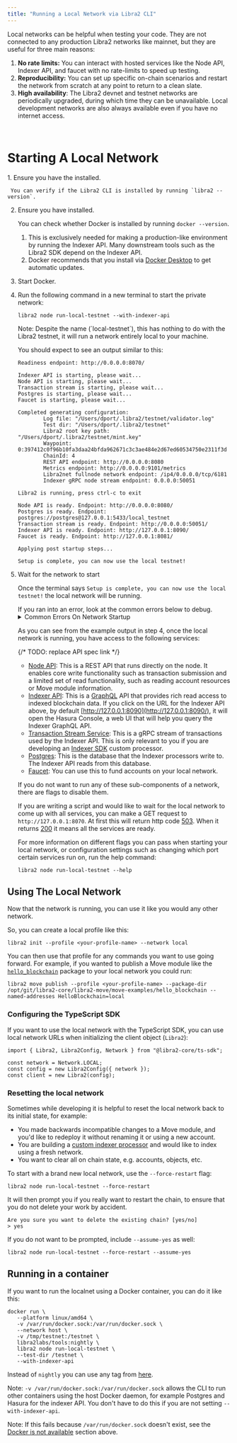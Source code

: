 ```yaml
---
title: "Running a Local Network via Libra2 CLI"
---
```



Local networks can be helpful when testing your code. They are not connected to any production Libra2 networks like mainnet, but they are useful for three main reasons:

1. **No rate limits:** You can interact with hosted services like the Node API, Indexer API, and faucet with no rate-limits to speed up testing.
2. **Reproducibility:** You can set up specific on-chain scenarios and restart the network from scratch at any point to return to a clean slate.
3. **High availability**: The Libra2 devnet and testnet networks are periodically upgraded, during which time they can be unavailable. Local development networks are also always available even if you have no internet access.

<br />

# Starting A Local Network

<Steps>
  1. Ensure you have the  installed.

     You can verify if the Libra2 CLI is installed by running `libra2 --version`.

  2. Ensure you have  installed.

     You can check whether Docker is installed by running `docker --version`.

     1. This is exclusively needed for making a production-like environment by running the Indexer API. Many downstream tools such as the Libra2 SDK depend on the Indexer API.
     2. Docker recommends that you install via [Docker Desktop](https://www.docker.com/products/docker-desktop/) to get automatic updates.

  3. Start Docker.

  4. Run the following command in a new terminal to start the private network:

     ```shellscript filename="Terminal"
     libra2 node run-local-testnet --with-indexer-api
     ```

     <Aside type="caution">
       Note: Despite the name (`local-testnet`), this has nothing to do with the Libra2 testnet, it will run a network entirely local to your machine.
     </Aside>

     You should expect to see an output similar to this:

     ```shellscript filename="Terminal"
     Readiness endpoint: http://0.0.0.0:8070/

     Indexer API is starting, please wait...
     Node API is starting, please wait...
     Transaction stream is starting, please wait...
     Postgres is starting, please wait...
     Faucet is starting, please wait...

     Completed generating configuration:
             Log file: "/Users/dport/.libra2/testnet/validator.log"
             Test dir: "/Users/dport/.libra2/testnet"
             Libra2 root key path: "/Users/dport/.libra2/testnet/mint.key"
             Waypoint: 0:397412c0f96b10fa3daa24bfda962671c3c3ae484e2d67ed60534750e2311f3d
             ChainId: 4
             REST API endpoint: http://0.0.0.0:8080
             Metrics endpoint: http://0.0.0.0:9101/metrics
             Libra2net fullnode network endpoint: /ip4/0.0.0.0/tcp/6181
             Indexer gRPC node stream endpoint: 0.0.0.0:50051

     Libra2 is running, press ctrl-c to exit

     Node API is ready. Endpoint: http://0.0.0.0:8080/
     Postgres is ready. Endpoint: postgres://postgres@127.0.0.1:5433/local_testnet
     Transaction stream is ready. Endpoint: http://0.0.0.0:50051/
     Indexer API is ready. Endpoint: http://127.0.0.1:8090/
     Faucet is ready. Endpoint: http://127.0.0.1:8081/

     Applying post startup steps...

     Setup is complete, you can now use the local testnet!
     ```

  5. Wait for the network to start

     Once the terminal says `Setup is complete, you can now use the local testnet!` the local network will be running.

     <Aside type="caution">
       If you ran into an error, look at the common errors below to debug.
     </Aside>

     <details>
       <summary>Common Errors On Network Startup</summary>

       ### Address Already In Use

       ```shellscript filename="Terminal"
       panicked at 'error binding to 0.0.0.0:8080: error creating server listener: Address already in use (os error 48)'
       ```

       This means one of the ports needed by the local network is already in use by another process.

       To fix this on Unix systems, you can:

       1. Identify the name and PID of the process by running `lsof -i :8080`.
       2. Run `kill <pid>` once you know the PID to free up that port.

       ### Too many open files error

       ```shellscript filename="Terminal"
       panicked at crates/libra2/src/node/local_testnet/logging.rs:64:10:
       called \`Result::unwrap()\` on an \`Err\` value: Os { code: 24, kind: Uncategorized, message: \"Too many open files\" }
       ```

       This means there were too many open files on your system. On many Unix systems you can increase the maximum number of open files by adding something like this to your `.zshrc`:

       ```shellscript filename="Terminal"
       ulimit -n 1048576
       ```

       ### Docker is not available

       ```shellscript filename="Terminal"
       Unexpected error: Failed to apply pre-run steps for Postgres: Docker is not available, confirm it is installed and running. On Linux you may need to use sudo
       ```

       To debug this, try the below fixes:

       1. Make sure you have docker installed by running `docker --version`.
       2. Ensure the Docker daemon is running by running `docker info` (if this errors saying `Cannot connect to the Docker daemon` Docker is NOT running)
       3. Make sure the socket for connecting to Docker is present on your machine in the default location. For example, on Unix systems `/var/run/docker.sock` should exist.
          1. If that file does not exist, open Docker Desktop and enable `Settings -> Advanced -> Allow the default Docker socket to be used.`
          2. Or, you can find where the Docker socket is by running `docker context inspect | grep Host`, then symlink that location to the default location by running `sudo ln -s /Users/dport/.docker/run/docker.sock /var/run/docker.sock`
     </details>

     As you can see from the example output in step 4, once the local network is running, you have access to the following services:

     {/* TODO: replace API spec link */}

     - [Node API](/network/nodes/libra2-api-spec): This is a REST API that runs directly on the node. It enables core write functionality such as transaction submission and a limited set of read functionality, such as reading account resources or Move module information.
     - [Indexer API](/build/indexer/indexer-api): This is a [GraphQL](https://graphql.org/) API that provides rich read access to indexed blockchain data. If you click on the URL for the Indexer API above, by default [http://127.0.0.1:8090](http://127.0.0.1:8090/), it will open the Hasura Console, a web UI that will help you query the Indexer GraphQL API.
     - [Transaction Stream Service](/build/indexer/txn-stream): This is a gRPC stream of transactions used by the Indexer API. This is only relevant to you if you are developing an [Indexer SDK](/build/indexer/indexer-sdk) custom processor.
     - [Postgres](https://www.postgresql.org/): This is the database that the Indexer processors write to. The Indexer API reads from this database.
     - [Faucet](/build/apis/faucet-api): You can use this to fund accounts on your local network.

     If you do not want to run any of these sub-components of a network, there are flags to disable them.

     If you are writing a script and would like to wait for the local network to come up with all services, you can make a GET request to `http://127.0.0.1:8070`. At first this will return http code [503](https://developer.mozilla.org/en-US/docs/Web/HTTP/Status/503). When it returns [200](https://developer.mozilla.org/en-US/docs/Web/HTTP/Status/200) it means all the services are ready.

     For more information on different flags you can pass when starting your local network, or configuration settings such as changing which port certain services run on, run the help command:

     ```shellscript filename="Terminal"
     libra2 node run-local-testnet --help
     ```
</Steps>

## Using The Local Network

Now that the network is running, you can use it like you would any other network.

So, you can create a local profile like this:

```shellscript filename="Terminal"
libra2 init --profile <your-profile-name> --network local
```

You can then use that profile for any commands you want to use going forward. For example, if you wanted to publish a Move module like the [`hello_blockchain`](https://github.com/libra2org/libra2-core/tree/main/libra2-move/move-examples/hello_blockchain) package to your local network you could run:

```shellscript filename="Terminal"
libra2 move publish --profile <your-profile-name> --package-dir /opt/git/libra2-core/libra2-move/move-examples/hello_blockchain --named-addresses HelloBlockchain=local
```

### Configuring the TypeScript SDK

If you want to use the local network with the TypeScript SDK, you can use local network URLs when initializing the client object (`Libra2`):

```tsx
import { Libra2, Libra2Config, Network } from "@libra2-core/ts-sdk";

const network = Network.LOCAL;
const config = new Libra2Config({ network });
const client = new Libra2(config);
```

### Resetting the local network

Sometimes while developing it is helpful to reset the local network back to its initial state, for example:

- You made backwards incompatible changes to a Move module, and you'd like to redeploy it without renaming it or using a new account.
- You are building a [custom indexer processor](/build/indexer) and would like to index using a fresh network.
- You want to clear all on chain state, e.g. accounts, objects, etc.

To start with a brand new local network, use the `--force-restart` flag:

```shellscript filename="Terminal"
libra2 node run-local-testnet --force-restart
```

It will then prompt you if you really want to restart the chain, to ensure that you do not delete your work by accident.

```shellscript filename="Terminal"
Are you sure you want to delete the existing chain? [yes/no]
> yes
```

If you do not want to be prompted, include `--assume-yes` as well:

```shellscript filename="Terminal"
libra2 node run-local-testnet --force-restart --assume-yes
```

## Running in a container

If you want to run the localnet using a Docker container, you can do it like this:

```shellscript
docker run \
   --platform linux/amd64 \
   -v /var/run/docker.sock:/var/run/docker.sock \
   --network host \
   -v /tmp/testnet:/testnet \
   libra2labs/tools:nightly \
   libra2 node run-local-testnet \
   --test-dir /testnet \
   --with-indexer-api
```

Instead of `nightly` you can use any tag from [here](https://hub.docker.com/r/libra2labs/tools/tags).

Note: `-v /var/run/docker.sock:/var/run/docker.sock` allows the CLI to run other containers using the host Docker daemon, for example Postgres and Hasura for the indexer API. You don't have to do this if you are not setting `--with-indexer-api`.

Note: If this fails because `/var/run/docker.sock` doesn't exist, see the [Docker is not available](#docker-is-not-available) section above.
